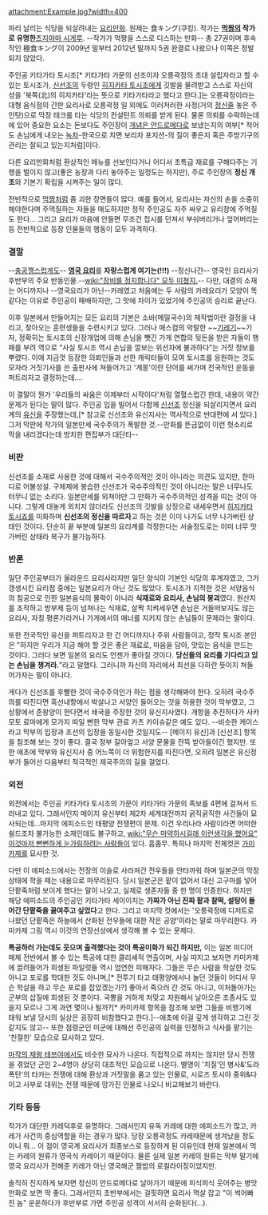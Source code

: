attachment:Example.jpg?width=400

파리 날리는 식당을 되살려내는 [[요리만화]]. 원제는 食キング(쿠킹). 
작가는 '''[[먹짱]]의 작가로 유명한 '''[[츠지야마 시게루]]. --작가가 먹짱을 스스로 디스하는 만화-- 총 27권이며 후속작인 極食キング이 2009년 말부터 2012년 말까지 5권 완결로 나왔으나 이쪽은 정발되지 않았다.

주인공 키타가타 토시조[* 키타가타 가문의 선조이자 오릉곽정의 초대 설립자라고 할 수 있는 토시조가, [[신선조]]의 두령인 [[히지카타 토시조]]에게 깃발을 물려받고 스스로 자신의 성을 '북쪽(北)의 히지카타'라는 뜻으로 키타가타라고 했다고 한다.]는 오릉곽정이라는 대형 음식점의 간판 요리사로 오릉곽정 일 외에도 이러저러한 사정(거의 [[정신줄]] 놓은 주인탓)으로 막장 테크를 타는 식당의 컨설턴트 의뢰를 받게 된다. 물론 의뢰를 수락하는데에 있어 중요한 요소는 돈보다도 주인장이 [[개념은 안드로메다로]] 보냈는지의 여부[* 적어도 손님에게 내오는 [[녹차]]-한국으로 치면 보리차 포지션-의 질이 좋은지 혹은 주방기구의 관리는 잘되고 있는지처럼]이다. 

다른 요리만화처럼 환상적인 메뉴를 선보인다거나 어디서 초특급 재료를 구해다주는 기행을 벌이지 않고(좋은 농장과 다리 놓아주는 일정도는 하지만), 주로 주인장의 '''정신 개조'''와 기본기 확립을 시켜주는 일이 많다.

전반적으로 [[먹짱]]처럼 좀 괴한 장면들이 많다. 예를 들어서, 요리사는 자신의 손을 소중히 해야한다며 주먹질하는 자들을 매도하지만 정작 주인공도 자주 싸우고 유리창에 주먹질도 한다… 그리고 요리가 마음에 안들면 무조건 접시를 던져서 부숴버리거나 엎어버리는 등 전반적으로 등장 인물들의 행동이 모두 과격하다.

=== 결말 ===
--[[충공깽]]스럽게도-- '''[[영국 요리]]'''를 '''자랑스럽게 여기는(!!!)''' --정신나간-- 영국인 요리사가 후반부의 주요 반동인물.--[[wiki:"장비를 정지합니다" 모두 미쳤지.]]-- 다만, 대결의 소재는 어디까지나 --영국요리가 아닌--카레였고 처음에는 두 사람의 카레요리가 모양이 똑같다는 이유로 주인공이 패배하지만, 그 맛에 차이가 있었기에 주인공의 승리로 끝난다.

이후 일본에서 만들어지는 모든 요리의 기본은 소바(메밀국수)의 제작법이란 결정을 내리고, 찾아오는 훈련생들을 수련시키고 있다. 그러나 매스컴의 악랄한 ~~[[기레기]]~~기자, 정확히는 토시조의 신장개업에 의해 손님을 뺏긴 가게 연합의 뒷돈을 받은 자들이 행패를 부려 역으로 "사실 토시조 역시 손님을 깔보는 위선자에 불과하다"는 거짓 정보를 뿌렸다. 이에 지금껏 등장한 의뢰인들과 선한 캐릭터들이 모여 토시조를 응원하는 것도 모자라 거짓기사를 쓴 출판사에 쳐들어가고 '계몽'이란 단어를 써가며 전국적인 운동을 퍼트리자고 결정하는데….

이 결말이 뭔가 '우리들의 싸움은 이제부터 시작이다'처럼 열혈스럽긴 한데, 내용이 약간 문제가 된다는 말이 많다. 주인공 입을 빌어서 다함께 [[신선조]] 정신을 되살리지면서 요리계의 [[유신]]을 주장했는데,[* 참고로 신선조와 유신지사는 역사적으로 반대편에 서 있다.] 그저 막판에 작가의 일본만세 국수주의가 폭발한 것.--만화를 뜬금없이 이런 헛소리로 막을 내리겠다는데 방치한 편집부가 대단타--

=== 비판 ===
신선조를 소재로 사용한 것에 대해서 국수주의적인 것이 아니라는 의견도 있지만, 한마디로 어불성설. 구체제에 봉습한 신선조가 국수주의적인 것이 아니라는 말은 너무나도 터무니 없는 소리다. 일본만세를 외쳐야만 그 만화가 국수주의적인 성격을 띠는 것이 아니다. 그렇게 대놓게 외치지 않더라도 신선조의 깃발을 상징으로 내세우면서 [[히지카타 토시죠]]를 미화하며 '''신선조의 정신을 따르자'''고 하는 것은 이미 나가도 너무 나가버린 상태인 것이다. 단순히 끝 부분에 일본의 요리계를 걱정한다는 서술정도로는 이미 너무 맛가버린 상태라 복구가 불가능하다.

=== 반론 ===
일단 주인공부터가 올라운드 요리사라지만 일단 양식이 기본인 식당의 후계자였고, 그가 갱생시킨 요리점 중에는 일본요리가 아닌 것도 많았다. 토시조가 지적한 것은 서양음식의 침공으로 인한 일본음식의 몰락이 아니라 '''식재료와 요리사, 손님의 붕괴'''였다. 원산지를 조작하고 방부제 등이 넘쳐나는 식재료, 살짝 치켜세우면 손님은 거들떠보지도 않는 요리사, 자칭 평론가라거나 가게에서의 매너를 지키지 않는 손님들이 문제라는 말이다.

또한 전국적인 유신을 퍼트리자고 한 건 어디까지나 주위 사람들이고, 정작 토시조 본인은 "하지만 우리가 지금 해야 할 것은 좋은 재료로, 마음을 담아, 맛있는 음식을 만드는 것이다. 그러다 보면 일본의 요리도 언젠가 좋아질 것이다. '''당신들의 요리를 기다리고 있는 손님을 챙겨라.'''"라고 말했다. 그러니까 자신의 자리에서 최선을 다하란 뜻이지 쳐들어가자는 말이 아니다.

게다가 신선조를 후빨한 것이 국수주의인가 하는 점을 생각해봐야 한다. 오히려 국수주의를 따진다면 흑선내항에서 박살나고 서양인 들어오는 것을 허용한 것이 막부였고, 그 상황에서 존왕양이 한다면서 쇄국을 주장한 것이 유신지사였다. 개항을 추진하다가 사카모토 료마에게 모가지 따일 뻔한 막부 관료 카츠 카이슈같은 예도 있다. --비슷한 케이스라고 막부의 입장과 조선의 입장을 동일시한 것일지도-- [메이지 유신]과 [신선조] 항목을 참조해 보는 것이 좋다. 결국 정부 갈아엎고 서양 문물을 잔뜩 받아들이긴 했지만. 또한 애초에 막부와 유신지사 중 어느쪽이 더 위험한지를 따진다면, 오히려 일본은 유신정부가 들어선 다음부터 적극적인 제국주의의 길을 걸었다.

=== 외전 ===
외전에서는 주인공 키타가타 토시조의 가문이 키타가타 가문의 족보를 4편에 걸쳐서 드러내고 있다. 그래서인지 메이지 유신부터 제2차 세계대전까지 굵직굵직한 사건들이 묘사되는데…마지막 에피소드인 태평양 전쟁편이 문제. 이건 우리나라 사람이라면 어떠한 쉴드조차 불가능한 소재인데도 불구하고, [[wiki:"무슨 마약하시길래 이런생각을 했어요" 이것마저 뻔뻔하게 눈가림하려는 사람]]들이 있다. 흠좀무. 특히나 마지막 전체컷은 [[가미카제]]를 묘사한 것.

다만 이 에피소드에서는 전장의 이슬로 사라져간 전우들을 안타까워 하며 일본군의 막장 상태에 학을 떼는 내용으로 마무리된다. 당시 일본군은 팥이 없어서 대신 고구마를 넣어 단팥죽처럼 보이게 했다는 말이 나오고, 실제로 생존자들 중 한 명이 인증한다. 하지만 해당 에피소드의 주인공인 키타가타 세이이치는 '''가짜가 아닌 진짜 팥과 찰떡, 설탕이 들어간 단팥죽을 끓여주고 싶었다'''고 한다. 그리고 마지막 컷에서는 '오릉곽정에 디저트로 나왔던 단팥죽은 하늘에서 산화된 전우들에 대한 작은 공양'이라는 말로 마무리한다. 카미카제 그림 역시 이것의 연장선상에서 생각해 볼 수 있는 문제다.

'''특공하러 가는데도 웃으며 출격했다는 것이 특공미화가 되긴 하지만,''' 이는 일본 미디어 매체 전반에서 볼 수 있는 특공에 대한 클리셰적 연출이며, 사실 따지고 보자면 카미카제에 끌려들어가 희생된 파일럿들 역시 엄연한 피해자다. 그들은 무슨 사람을 학살한 것도 아니고 포로를 학대한 것도 아니며,[* 전투기 타고 태평양에서나 놀던 것들이 어디서 무슨 학살을 하고 무슨 포로를 잡았겠는가?] 좋아서 죽으러 간 것도 아니고, 미처돌아가는 군부의 삽질에 희생된 것 뿐이다. 국뽕을 거하게 처맞고 자원해서 날아오른 조종사도 있을지 모르나 그게 과연 몇이나 될까?[* 카미카제 항목을 참조해 보면 그들을 비행기에 태워 보낼 당시의 실상은 굉장히 비참했다고 한다.]--애초에 이걸 깊게 생각하고 그린 것 같지도 않고-- 또한 점령군인 미군에 대해선 주인공의 실력을 인정하고 식사를 맡기는 '친절한' 모습으로 묘사하고 있다.

[[마작의 제왕 테쯔야]]에서도 비슷한 묘사가 나온다. 직접적으로 까지는 않지만 당시 전쟁을 겪었던 군인 2~4명이 상당히 대조적인 모습으로 나온다. 별명이 '치질'인 병사&'도라폭탄'의 타카는 전쟁에 대해 환상과 거짓말을 품고 있는 인물로, 시로즈 토시야 중위&다이고 사부로 대위는 전쟁 때문에 망가진 인물로 나오니 비교해보기 바란다.

=== 기타 등등 ===
작가가 대단한 카레덕후로 유명하다. 그래서인지 유독 카레에 대한 에피소드가 많고, 카레가 사건의 중심역할을 하는 경우가 많다. 당장 오릉곽정도 카레때문에 생겨났을 정도이니 뭐... 이 점이 영국계 요리사가 최종보스로 등장하게 된 이유인데 현재 일본에서 먹는 카레의 원류가 영국식 카레이기 때문이다. 물론 실제 일본 카레의 원류는 막부 말기에 영국 요리사가 전해준 카레가 아닌 영국해군 짬밥의 로컬라이징이었지만.

솔직히 진지하게 보자면 정신이 안드로메다로 날아가기 때문에 피식피식 웃어주는 병맛 만화로 보면 딱 좋다. 그래서인지 초반부에서는 걸핏하면 요리사 멱살 잡고 "이 썩어빠진 놈" 운운하다가 후반부로 가면 주인공 성격이 서서히 순화된다(…).
